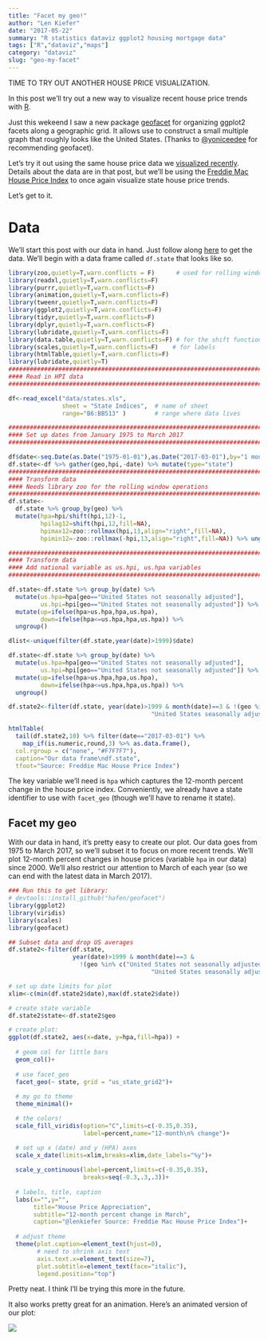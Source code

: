 ```yaml
---
title: "Facet my geo!"
author: "Len Kiefer"
date: "2017-05-22"
summary: "R statistics dataviz ggplot2 housing mortgage data"
tags: ["R","dataviz","maps"]
category: "dataviz"
slug: "geo-my-facet"
---
```


TIME TO TRY OUT ANOTHER HOUSE PRICE VISUALIZATION.

In this post we'll try out a new way to visualize recent house price trends with [R](https://www.r-project.org/). 

Just this wekeend I saw a new package [geofacet](https://github.com/hafen/geofacet) for organizing ggplot2 facets along a geographic grid. It allows use to construct a small multiple graph that roughly looks like the United States. (Thanks to [@yoniceedee](https://twitter.com/yoniceedee) for recommending geofacet). 

Let's try it out using the same house price data we [visualized recently](../../../../2017/05/18/state-hpa ). Details about the data are in that post, but we'll be using the [Freddie Mac House Price Index](http://www.freddiemac.com/finance/house_price_index.html) to once again visualize state house price trends.

Let's get to it.

# Data

We'll start this post with our data in hand. Just follow along [here](../../../../2017/05/18/state-hpa ) to get the data.  We'll begin with a data frame called `df.state` that looks like so.

```r
library(zoo,quietly=T,warn.conflicts = F)      # used for rolling window operations
library(readxl,quietly=T,warn.conflicts=F)
library(purrr,quietly=T,warn.conflicts=F)
library(animation,quietly=T,warn.conflicts=F)
library(tweenr,quietly=T,warn.conflicts=F)
library(ggplot2,quietly=T,warn.conflicts=F)
library(tidyr,quietly=T,warn.conflicts=F)
library(dplyr,quietly=T,warn.conflicts=F)
library(lubridate,quietly=T,warn.conflicts=F)
library(data.table,quietly=T,warn.conflicts=F) # for the shift function
library(scales,quietly=T,warn.conflicts=F)    # for labels
library(htmlTable,quietly=T,warn.conflicts=F)    
library(lubridate,quietly=T)
###############################################################################
#### Read in HPI data  
###############################################################################

df<-read_excel("data/states.xls", 
               sheet = "State Indices",  # name of sheet
               range="B6:BB513" )        # range where data lives

###############################################################################
#### Set up dates from January 1975 to March 2017
###############################################################################

df$date<-seq.Date(as.Date("1975-01-01"),as.Date("2017-03-01"),by="1 month")
df.state<-df %>% gather(geo,hpi,-date) %>% mutate(type="state")
###############################################################################
#### Transform data
#### Needs library zoo for the rolling window operations
###############################################################################
df.state<-
  df.state %>% group_by(geo) %>% 
  mutate(hpa=hpi/shift(hpi,12)-1,
         hpilag12=shift(hpi,12,fill=NA),
         hpimax12=zoo::rollmax(hpi,13,align="right",fill=NA),
         hpimin12=-zoo::rollmax(-hpi,13,align="right",fill=NA)) %>% ungroup()

###############################################################################
#### Transform data
#### Add national variable as us.hpi, us.hpa variables
###############################################################################

df.state<-df.state %>% group_by(date) %>% 
  mutate(us.hpa=hpa[geo=="United States not seasonally adjusted"],
         us.hpi=hpi[geo=="United States not seasonally adjusted"]) %>%
  mutate(up=ifelse(hpa>us.hpa,hpa,us.hpa),
         down=ifelse(hpa<=us.hpa,hpa,us.hpa)) %>% 
  ungroup()

dlist<-unique(filter(df.state,year(date)>1999)$date)

df.state<-df.state %>% group_by(date) %>% 
  mutate(us.hpa=hpa[geo=="United States not seasonally adjusted"],
         us.hpi=hpi[geo=="United States not seasonally adjusted"]) %>%
  mutate(up=ifelse(hpa>us.hpa,hpa,us.hpa),
         down=ifelse(hpa<=us.hpa,hpa,us.hpa)) %>% 
  ungroup()

df.state2<-filter(df.state, year(date)>1999 & month(date)==3 & !(geo %in% c("United States not seasonally adjusted",
                                        "United States seasonally adjusted" )))

htmlTable(
  tail(df.state2,10) %>% filter(date=="2017-03-01") %>%
    map_if(is.numeric,round,3) %>% as.data.frame(),
  col.rgroup = c("none", "#F7F7F7"),
  caption="Our data frame\ndf.state",
  tfoot="Source: Freddie Mac House Price Index")

```

The key variable we'll need is `hpa` which captures the 12-month percent change in the house price index. Conveniently, we already have a state identifier to use with `facet_geo` (though we'll have to rename it state).

## Facet my geo

With our data in hand, it's pretty easy to create our plot.  Our data goes from 1975 to March 2017, so we'll subset it to focus on more recent trends.  We'll plot 12-month percent changes in house prices (variable `hpa` in our data) since 2000. We'll also restrict our attention to March of each year (so we can end with the latest data in March 2017).

```r
### Run this to get library: 
# devtools::install_github("hafen/geofacet")
library(ggplot2)
library(viridis)
library(scales)
library(geofacet)

## Subset data and drop US averages
df.state2<-filter(df.state, 
                  year(date)>1999 & month(date)==3 & 
                    !(geo %in% c("United States not seasonally adjusted",
                                        "United States seasonally adjusted" )))

# set up date limits for plot
xlim<-c(min(df.state2$date),max(df.state2$date))

# create state variable
df.state2$state<-df.state2$geo

# create plot:
ggplot(df.state2, aes(x=date, y=hpa,fill=hpa)) +
  
  # geom col for little bars
  geom_col()+
  
  # use facet_geo
  facet_geo(~ state, grid = "us_state_grid2")+
  
  # my go to theme
  theme_minimal()+

  # the colors!
  scale_fill_viridis(option="C",limits=c(-0.35,0.35),
                     label=percent,name="12-month\n% change")+

  # set up x (date) and y (HPA) axes
  scale_x_date(limits=xlim,breaks=xlim,date_labels="%y")+
    
  scale_y_continuous(label=percent,limits=c(-0.35,0.35),
                     breaks=seq(-0.3,.3,.3))+
  
  # labels, title, caption
  labs(x="",y="",
       title="House Price Appreciation",
       subtitle="12-month percent change in March",
       caption="@lenkiefer Source: Freddie Mac House Price Index")+
  
  # adjust theme
  theme(plot.caption=element_text(hjust=0),
        # need to shrink axis text
        axis.text.x=element_text(size=7), 
        plot.subtitle=element_text(face="italic"),
        legend.position="top")


```

Pretty neat.  I think I'll be trying this more in the future.

It also works pretty great for an animation. Here's an animated version of our plot:

<img src="../../../../img/charts_may_22_2017/geo facet hpa 05 22 2017.gif" >

